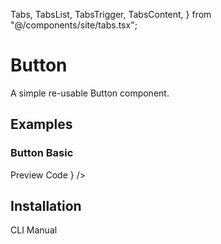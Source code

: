   Tabs,
  TabsList,
  TabsTrigger,
  TabsContent,
} from "@/components/site/tabs.tsx";


# Button

A simple re-usable Button component.

## Examples

### Button Basic

<Tabs defaultValue="preview" className="">
  <TabsList>
    <TabsTrigger value="preview">Preview</TabsTrigger>
    <TabsTrigger value="code">Code</TabsTrigger>
  </TabsList>
  <TabsContent value="preview">
    <ComponentRenderer component={<ButtonBasic />} />
  </TabsContent>
  <TabsContent value="code">
    <CodeBlock filePath="src/app/docs/button/button-basic.tsx" />
  </TabsContent>
</Tabs>

## Installation

<Tabs defaultValue="cli" className="">
  <TabsList>
    <TabsTrigger value="cli">CLI</TabsTrigger>
    <TabsTrigger value="manual">Manual</TabsTrigger>
  </TabsList>
  <TabsContent value="cli">
    <Cli command={`npx shadcn@latest add "https://berlix.vercel.app/registry/button.json"`} />
  </TabsContent>

  <TabsContent value="manual">
    <CodeBlock filePath="src/components/core/button.tsx" />
  </TabsContent>
</Tabs>

